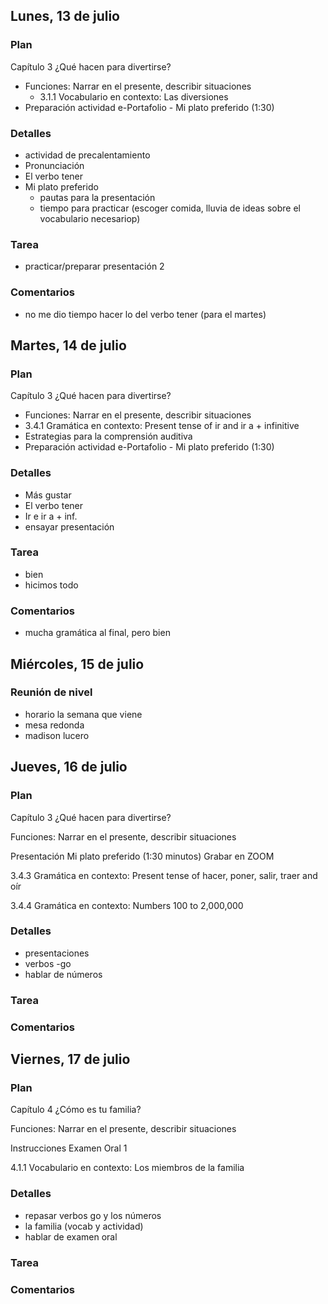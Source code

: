 
## Lunes, 13 de julio

### Plan

Capítulo 3 ¿Qué hacen para divertirse?

- Funciones: Narrar en el presente, describir situaciones
	- 3.1.1 Vocabulario en contexto: Las diversiones
- Preparación actividad e-Portafolio - Mi plato preferido (1:30)

### Detalles

- actividad de precalentamiento
- Pronunciación
- El verbo tener
- Mi plato preferido
	- pautas para la presentación
	- tiempo para practicar (escoger comida, lluvia de ideas sobre el vocabulario necesariop)

### Tarea

- practicar/preparar presentación 2

### Comentarios

- no me dio tiempo hacer lo del verbo tener (para el martes)







## Martes, 14 de julio

### Plan

Capítulo 3 ¿Qué hacen para divertirse?

- Funciones: Narrar en el presente, describir situaciones
- 3.4.1 Gramática en contexto: Present tense of ir and ir a + infinitive
- Estrategias para la comprensión auditiva
- Preparación actividad e-Portafolio - Mi plato preferido (1:30)


### Detalles

- Más gustar
- El verbo tener
- Ir e ir a + inf. 
- ensayar presentación

### Tarea

- bien
- hicimos todo

### Comentarios

- mucha gramática al final, pero bien





## Miércoles, 15 de julio

### Reunión de nivel

- horario la semana que viene
- mesa redonda
- madison lucero







## Jueves, 16 de julio

### Plan

Capítulo 3 ¿Qué hacen para divertirse?

Funciones: Narrar en el presente, describir situaciones

Presentación 
Mi plato preferido (1:30 minutos) Grabar en ZOOM

3.4.3 Gramática en contexto: Present tense of hacer, poner, salir, traer and oír

3.4.4 Gramática en contexto: Numbers 100 to 2,000,000

### Detalles

- presentaciones
- verbos -go
- hablar de números

### Tarea


### Comentarios







## Viernes, 17 de julio

### Plan

Capítulo 4 ¿Cómo es tu familia?

Funciones: Narrar en el presente, describir situaciones
 
Instrucciones Examen Oral 1

4.1.1 Vocabulario en contexto: Los miembros de la familia



### Detalles

- repasar verbos go y los números
- la familia (vocab y actividad)
- hablar de examen oral

### Tarea


### Comentarios
